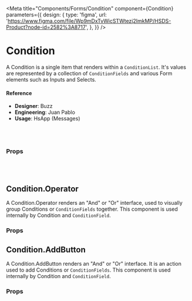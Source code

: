 
<Meta
  title="Components/Forms/Condition"
  component={Condition}
  parameters={{
    design: {
      type: 'figma',
      url:
        'https://www.figma.com/file/Wp9mDxTvWicSTWtezj2ImkMP/HSDS-Product?node-id=2582%3A8717',
    },
  }}
/>

# Condition

A Condition is a single item that renders within a `ConditionList`.
It's values are represented by a collection of `ConditionFields` and various Form elements such as Inputs and Selects.

<Canvas>
  <Story name="default">
    <Builder />
  </Story>
</Canvas>

#### Reference

- **Designer**: Buzz
- **Engineering**: Juan Pablo
- **Usage**: HsApp (Messages)

<br />
<br />

### Props

<ArgsTable of={Condition} />

<br />
<br />

## Condition.Operator

A Condition.Operator renders an "And" or "Or" interface, used to visually group Conditions or `ConditionFields` together. This component is used internally by Condition and `ConditionField`.

### Props

<ArgsTable of={Condition.Operator} />

## Condition.AddButton

A Condition.AddButton renders an "And" or "Or" interface. It is an action used to add Conditions or `ConditionFields`. This component is used internally by Condition and `ConditionField`.

### Props

<ArgsTable of={Condition.AddButton} />
